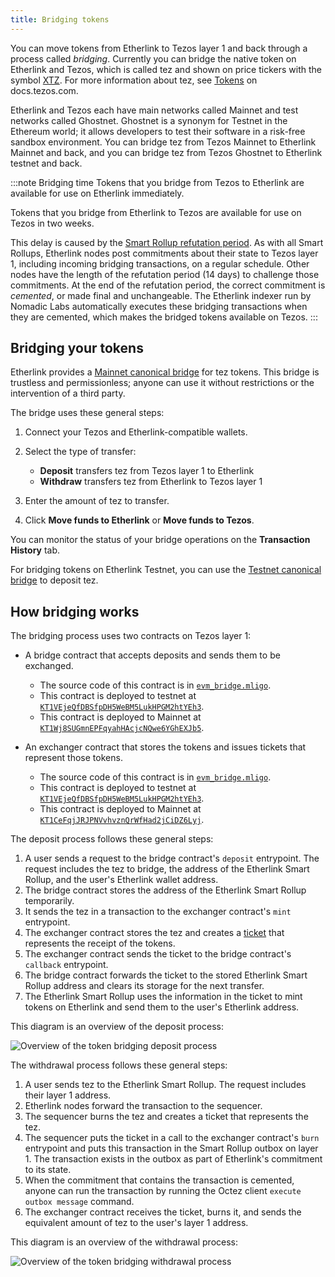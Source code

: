 ```yaml
---
title: Bridging tokens
---
```



You can move tokens from Etherlink to Tezos layer 1 and back through a process called _bridging_.
Currently you can bridge the native token on Etherlink and Tezos, which is called tez and shown on price tickers with the symbol [XTZ](https://coinmarketcap.com/currencies/tezos/).
For more information about tez, see [Tokens](https://docs.tezos.com/architecture/tokens) on docs.tezos.com.

Etherlink and Tezos each have main networks called Mainnet and test networks called Ghostnet.
Ghostnet is a synonym for Testnet in the Ethereum world; it allows developers to test their software in a risk-free sandbox environment.
You can bridge tez from Tezos Mainnet to Etherlink Mainnet and back, and you can bridge tez from Tezos Ghostnet to Etherlink testnet and back.

:::note Bridging time
Tokens that you bridge from Tezos to Etherlink are available for use on Etherlink immediately.

Tokens that you bridge from Etherlink to Tezos are available for use on Tezos in two weeks.

This delay is caused by the [Smart Rollup refutation period](https://docs.tezos.com/architecture/smart-rollups#refutation-periods).
As with all Smart Rollups, Etherlink nodes post commitments about their state to Tezos layer 1, including incoming bridging transactions, on a regular schedule.
Other nodes have the length of the refutation period (14 days) to challenge those commitments.
At the end of the refutation period, the correct commitment is _cemented_, or made final and unchangeable.
The Etherlink indexer run by Nomadic Labs automatically executes these bridging transactions when they are cemented, which makes the bridged tokens available on Tezos.
:::

## Bridging your tokens

Etherlink provides a [Mainnet canonical bridge](https://bridge.etherlink.com/) for tez tokens.
This bridge is trustless and permissionless; anyone can use it without restrictions or the intervention of a third party.

The bridge uses these general steps:

1. Connect your Tezos and Etherlink-compatible wallets.
1. Select the type of transfer:

   - **Deposit** transfers tez from Tezos layer 1 to Etherlink
   - **Withdraw** transfers tez from Etherlink to Tezos layer 1

1. Enter the amount of tez to transfer.

1. Click **Move funds to Etherlink** or **Move funds to Tezos**.

You can monitor the status of your bridge operations on the **Transaction History** tab.

For bridging tokens on Etherlink Testnet, you can use the [Testnet canonical bridge](https://bridge-xi.vercel.app/) to deposit tez.

## How bridging works

The bridging process uses two contracts on Tezos layer 1:

- A bridge contract that accepts deposits and sends them to be exchanged.

  - The source code of this contract is in [`evm_bridge.mligo`](https://gitlab.com/tezos/tezos/-/blob/master/etherlink/tezos_contracts/evm_bridge.mligo).
  - This contract is deployed to testnet at [`KT1VEjeQfDBSfpDH5WeBM5LukHPGM2htYEh3`](https://ghostnet.tzkt.io/KT1VEjeQfDBSfpDH5WeBM5LukHPGM2htYEh3/).
  - This contract is deployed to Mainnet at [`KT1Wj8SUGmnEPFqyahHAcjcNQwe6YGhEXJb5`](https://tzkt.io/KT1Wj8SUGmnEPFqyahHAcjcNQwe6YGhEXJb5/).

- An exchanger contract that stores the tokens and issues tickets that represent those tokens.

  - The source code of this contract is in [`evm_bridge.mligo`](https://gitlab.com/tezos/tezos/-/blob/master/etherlink/tezos_contracts/exchanger.mligo).
  - This contract is deployed to testnet at [`KT1VEjeQfDBSfpDH5WeBM5LukHPGM2htYEh3`](https://ghostnet.tzkt.io/KT1VEjeQfDBSfpDH5WeBM5LukHPGM2htYEh3/).
  - This contract is deployed to Mainnet at [`KT1CeFqjJRJPNVvhvznQrWfHad2jCiDZ6Lyj`](https://tzkt.io/KT1CeFqjJRJPNVvhvznQrWfHad2jCiDZ6Lyj/).

The deposit process follows these general steps:

1. A user sends a request to the bridge contract's `deposit` entrypoint.
The request includes the tez to bridge, the address of the Etherlink Smart Rollup, and the user's Etherlink wallet address.
1. The bridge contract stores the address of the Etherlink Smart Rollup temporarily.
1. It sends the tez in a transaction to the exchanger contract's `mint` entrypoint.
1. The exchanger contract stores the tez and creates a [ticket](https://docs.tezos.com/smart-contracts/data-types/complex-data-types#tickets) that represents the receipt of the tokens.
1. The exchanger contract sends the ticket to the bridge contract's `callback` entrypoint.
1. The bridge contract forwards the ticket to the stored Etherlink Smart Rollup address and clears its storage for the next transfer.
1. The Etherlink Smart Rollup uses the information in the ticket to mint tokens on Etherlink and send them to the user's Etherlink address.

This diagram is an overview of the deposit process:

![Overview of the token bridging deposit process](/img/bridging-deposit.png)

The withdrawal process follows these general steps:

1. A user sends tez to the Etherlink Smart Rollup.
The request includes their layer 1 address.
1. Etherlink nodes forward the transaction to the sequencer.
1. The sequencer burns the tez and creates a ticket that represents the tez.
1. The sequencer puts the ticket in a call to the exchanger contract's `burn` entrypoint and puts this transaction in the Smart Rollup outbox on layer 1.
The transaction exists in the outbox as part of Etherlink's commitment to its state.
1. When the commitment that contains the transaction is cemented, anyone can run the transaction by running the Octez client `execute outbox message` command.
1. The exchanger contract receives the ticket, burns it, and sends the equivalent amount of tez to the user's layer 1 address.

This diagram is an overview of the withdrawal process:

![Overview of the token bridging withdrawal process](/img/bridging-withdrawal.png)

